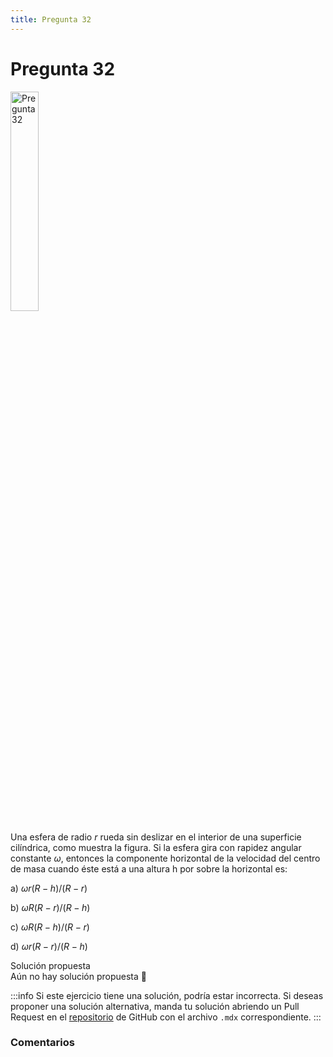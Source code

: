 ```yaml
---
title: Pregunta 32
---
```



# Pregunta 32

<Image
  src="science/dynamics/exercises/2017-1/p32/image.png"
  alt="Pregunta 32"
  width="30%"
/>

Una esfera de radio $r$ rueda sin deslizar en el interior de una superficie cilíndrica, como muestra la figura. Si la esfera gira con rapidez angular constante $\omega$, entonces la componente horizontal de la velocidad del centro de masa cuando éste está a una altura h por sobre la horizontal es:

a) $\omega r(R-h) /(R-r)$

b) $\omega R(R-r) /(R-h)$

c) $\omega R(R-h) /(R-r)$

d) $\omega r(R-r) /(R-h)$

<MDXDetails>
<summary>Solución propuesta</summary>

<div className="exercise">
Aún no hay solución propuesta 🥲
</div>

:::info
Si este ejercicio tiene una solución, podría estar incorrecta. Si deseas proponer una solución alternativa, manda tu solución abriendo
un Pull Request en el [repositorio](https://github.com/crow-rojas/apuntes-fundamentals/pulls) de GitHub con el archivo
`.mdx` correspondiente.
:::

</MDXDetails>

### Comentarios

<Disqus
  url="https://crow-rojas.github.io/apuntes-fundamentals/docs/science/dynamics/exercises/2017-1/p32"
  identifier="docs/science/dynamics/exercises/2017-1/p32"
  title="2017-1 Dinámica - Pregunta 32"
/>
